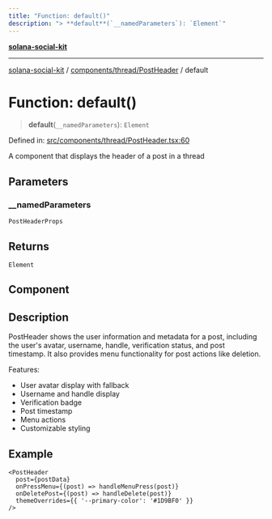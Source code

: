```yaml
---
title: "Function: default()"
description: "> **default**(`__namedParameters`): `Element`"
---
```


[**solana-social-kit**](../../../../README.mdx)

***

[solana-social-kit](../../../../README.mdx) / [components/thread/PostHeader](../README.mdx) / default

# Function: default()

> **default**(`__namedParameters`): `Element`

Defined in: [src/components/thread/PostHeader.tsx:60](https://github.com/SendArcade/solana-social-starter/blob/bd4b3556b8f469c27ebb06f4df65b3a36b43ba3b/src/components/thread/PostHeader.tsx#L60)

A component that displays the header of a post in a thread

## Parameters

### \_\_namedParameters

`PostHeaderProps`

## Returns

`Element`

## Component

## Description

PostHeader shows the user information and metadata for a post, including
the user's avatar, username, handle, verification status, and post timestamp.
It also provides menu functionality for post actions like deletion.

Features:
- User avatar display with fallback
- Username and handle display
- Verification badge
- Post timestamp
- Menu actions
- Customizable styling

## Example

```tsx
<PostHeader
  post={postData}
  onPressMenu={(post) => handleMenuPress(post)}
  onDeletePost={(post) => handleDelete(post)}
  themeOverrides={{ '--primary-color': '#1D9BF0' }}
/>
```
